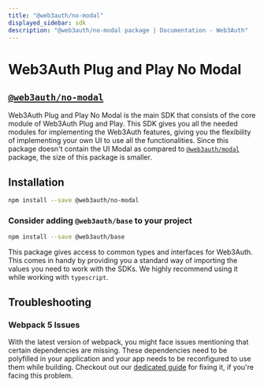 ```yaml
---
title: "@web3auth/no-modal"
displayed_sidebar: sdk
description: "@web3auth/no-modal package | Documentation - Web3Auth"
---
```


# Web3Auth Plug and Play No Modal

## [`@web3auth/no-modal`](https://npmjs.com/package/@web3auth/no-modal)

Web3Auth Plug and Play No Modal is the main SDK that consists of the core module of Web3Auth Plug and Play. This SDK gives you all the needed modules
for implementing the Web3Auth features, giving you the flexibility of implementing your own UI to use all the functionalities. Since this package
doesn't contain the UI Modal as compared to [`@web3auth/modal`](/sdk/web/modal) package, the size of this package is smaller.

## Installation

```bash npm2yarn
npm install --save @web3auth/no-modal
```

### Consider adding `@web3auth/base` to your project

```bash npm2yarn
npm install --save @web3auth/base
```

This package gives access to common types and interfaces for Web3Auth. This comes in handy by providing you a standard way of importing the values you
need to work with the SDKs. We highly recommend using it while working with `typescript`.

## Troubleshooting

### Webpack 5 Issues

With the latest version of webpack, you might face issues mentioning that certain dependencies are missing. These dependencies need to be polyfilled
in your application and your app needs to be reconfigured to use them while building. Checkout out our
[dedicated guide](/troubleshooting/webpack-issues) for fixing it, if you're facing this problem.
